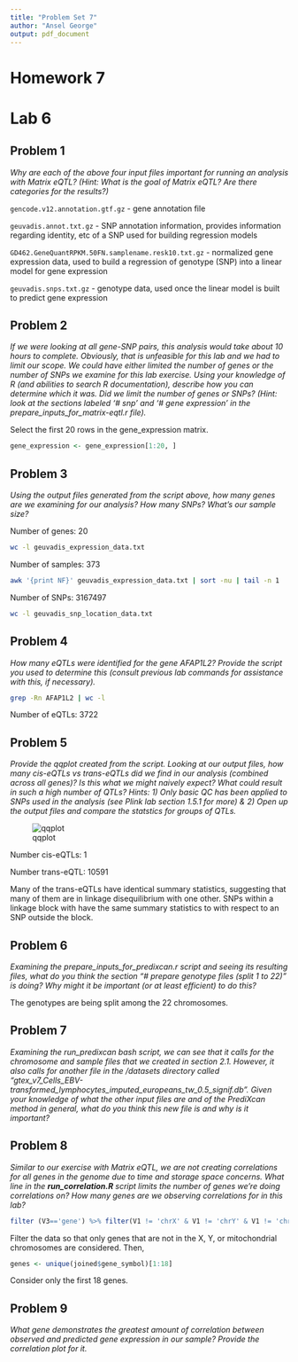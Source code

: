 ```yaml
---
title: "Problem Set 7"
author: "Ansel George"
output: pdf_document
---
```


# Homework 7


# Lab 6


## Problem 1

*Why are each of the above four input files important for running an analysis
with Matrix eQTL? (Hint: What is the goal of Matrix eQTL? Are there categories
for the results?)*

`gencode.v12.annotation.gtf.gz` - gene annotation file

`geuvadis.annot.txt.gz` - SNP annotation information, provides information
regarding identity, etc of a SNP used for building regression models

`GD462.GeneQuantRPKM.50FN.samplename.resk10.txt.gz` - normalized gene
expression data, used to build a regression of genotype (SNP) into a linear
model for gene expression

`geuvadis.snps.txt.gz` - genotype data, used once the linear model is built to
predict gene expression


## Problem 2

*If we were looking at all gene-SNP pairs, this analysis would take about 10
hours to complete. Obviously, that is unfeasible for this lab and we had to
limit our scope. We could have either limited the number of genes or the number
of SNPs we examine for this lab exercise. Using your knowledge of R (and
abilities to search R documentation), describe how you can determine which it
was. Did we limit the number of genes or SNPs? (Hint: look at the sections
labeled '# snp' and '# gene expression' in the prepare_inputs_for_matrix-eqtl.r
file).*

Select the first 20 rows in the gene\_expression matrix.

```r
gene_expression <- gene_expression[1:20, ]
```


## Problem 3

*Using the output files generated from the script above, how many genes are we
examining for our analysis? How many SNPs? What's our sample size?*

Number of genes: 20
```bash
wc -l geuvadis_expression_data.txt
```

Number of samples: 373
```bash
awk '{print NF}' geuvadis_expression_data.txt | sort -nu | tail -n 1
```

Number of SNPs: 3167497
```bash
wc -l geuvadis_snp_location_data.txt
```


## Problem 4

*How many eQTLs were identified for the gene AFAP1L2? Provide the script you
used to determine this (consult previous lab commands for assistance with this,
if necessary).*

```bash
grep -Rn AFAP1L2 | wc -l
```

Number of eQTLs: 3722


## Problem 5

*Provide the qqplot created from the script. Looking at our output files, how
many cis-eQTLs vs trans-eQTLs did we find in our analysis (combined across all
genes)? Is this what we might naively expect? What could result in such a high
number of QTLs? Hints: 1) Only basic QC has been applied to SNPs used in the
analysis (see Plink lab section 1.5.1 for more) & 2) Open up the output files
and compare the statstics for groups of QTLs.*

![qqplot](results/eqtls/gevadis_eQTL_QQ-plot.png)

Number cis-eQTLs: 1

Number trans-eQTL: 10591

Many of the trans-eQTLs have identical summary statistics, suggesting that many
of them are in linkage disequilibrium with one other. SNPs within a linkage
block with have the same summary statistics to with respect to an SNP outside
the block.


## Problem 6

*Examining the prepare_inputs_for_predixcan.r script and seeing its resulting
files, what do you think the section "# prepare genotype files (split 1 to 22)"
is doing? Why might it be important (or at least efficient) to do this?*

The genotypes are being split among the 22 chromosomes.


## Problem 7

*Examining the run_predixcan bash script, we can see that it calls for the
chromosome and sample files that we created in section 2.1. However, it also
calls for another file in the /datasets directory called
"gtex_v7_Cells_EBV-transformed_lymphocytes_imputed_europeans_tw_0.5_signif.db".
Given your knowledge of what the other input files are and of the PrediXcan
method in general, what do you think this new file is and why is it important?*


## Problem 8

*Similar to our exercise with Matrix eQTL, we are not creating correlations for
all genes in the genome due to time and storage space concerns. What line in
the **run_correlation.R** script limits the number of genes we're doing
correlations on? How many genes are we observing correlations for in this lab?*


```r
filter (V3=='gene') %>% filter(V1 != 'chrX' & V1 != 'chrY' & V1 != 'chrM') %>%
```

Filter the data so that only genes that are not in the X, Y, or mitochondrial
chromosomes are considered. Then,

```r
genes <- unique(joined$gene_symbol)[1:18]
```

Consider only the first 18 genes.


## Problem 9

*What gene demonstrates the greatest amount of correlation between observed and
predicted gene expression in our sample? Provide the correlation plot for it.*


